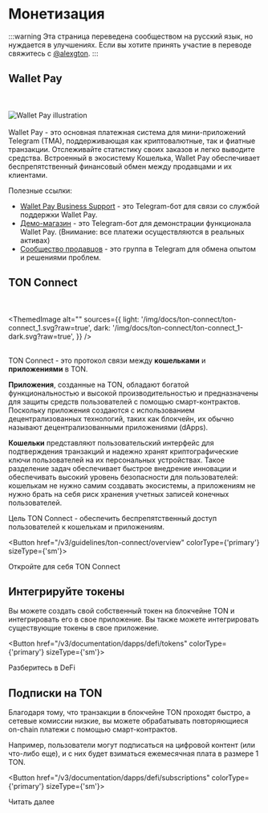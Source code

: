 
# Монетизация

:::warning
Эта страница переведена сообществом на русский язык, но нуждается в улучшениях. Если вы хотите принять участие в переводе свяжитесь с [@alexgton](https://t.me/alexgton).
:::

## Wallet Pay

<br></br>
<img src="https://storage.googleapis.com/ton-strapi/reason_Card5_19eeac1401/reason_Card5_19eeac1401.png" alt="Wallet Pay illustration"/>
<br></br>
Wallet Pay - это основная платежная система для мини-приложений Telegram (TMA), поддерживающая как криптовалютные, так и фиатные транзакции. Отслеживайте статистику своих заказов и легко выводите средства.
Встроенный в экосистему Кошелька, Wallet Pay обеспечивает беспрепятственный финансовый обмен между продавцами и их клиентами.

Полезные ссылки:

- [Wallet Pay Business Support](https://t.me/WalletPay_supportbot) - это Telegram-бот для связи со службой поддержки Wallet Pay.
- [Демо-магазин](https://t.me/PineAppleDemoWPStoreBot) - это Telegram-бот для демонстрации функционала Wallet Pay. (Внимание: все платежи осуществляются в реальных активах)
- [Сообщество продавцов](https://t.me/+6TReWBEyZxI5Njli) - это группа в Telegram для обмена опытом и решениями проблем.

## TON Connect

<br></br>
<ThemedImage
  alt=""
  sources={{
    light: '/img/docs/ton-connect/ton-connect_1.svg?raw=true',
    dark: '/img/docs/ton-connect/ton-connect_1-dark.svg?raw=true',
  }}
/>
<br></br>

TON Connect - это протокол связи между **кошельками** и **приложениями** в TON.

**Приложения**, созданные на TON, обладают богатой функциональностью и высокой производительностью и предназначены для защиты средств пользователей с помощью смарт-контрактов. Поскольку приложения создаются с использованием децентрализованных технологий, таких как блокчейн, их обычно называют децентрализованными приложениями (dApps).

**Кошельки** представляют пользовательский интерфейс для подтверждения транзакций и надежно хранят криптографические ключи пользователей на их персональных устройствах. Такое разделение задач обеспечивает быстрое внедрение инновации и обеспечивать высокий уровень безопасности для пользователей: кошелькам не нужно самим создавать экосистемы, а приложениям не нужно брать на себя риск хранения учетных записей конечных пользователей.

Цель TON Connect - обеспечить беспрепятственный доступ пользователей к кошелькам и приложениям.

<Button href="/v3/guidelines/ton-connect/overview" colorType={'primary'} sizeType={'sm'}>

Откройте для себя TON Connect

</Button>

## Интегрируйте токены

Вы можете создать свой собственный токен на блокчейне TON и интегрировать его в свое приложение. Вы также можете интегрировать существующие токены в свое приложение.

<Button href="/v3/documentation/dapps/defi/tokens" colorType={'primary'} sizeType={'sm'}>

Разберитесь в DeFi

</Button>

## Подписки на TON

Благодаря тому, что транзакции в блокчейне TON проходят быстро, а сетевые комиссии низкие, вы можете обрабатывать повторяющиеся on-chain платежи с помощью смарт-контрактов.

Например, пользователи могут подписаться на цифровой контент (или что-либо еще), и с них будет взиматься ежемесячная плата в размере 1 TON.

<Button href="/v3/documentation/dapps/defi/subscriptions" colorType={'primary'} sizeType={'sm'}>

Читать далее

</Button>
